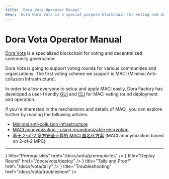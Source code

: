 ```yaml
---
title: 'Dora Vota Operator Manual'
desc: 'Dora Dora Vota is a special purpose blockchain for voting and decentralized community governance.'
---
```



# Dora Vota Operator Manual

[Dora Vota](https://research.dorahacks.io/2023/07/31/vota) is a specialized blockchain for voting and decentralized community governance.

Dora Vota is going to support voting rounds for various communities and organizations. The first voting scheme we support is MACI (Minimal Anti-collusion Infrastructure).

In order to allow everyone to setup and apply MACI easily, Dora Factory has developed a user-friendly [GUI](https://vota.dorafactory.org) and [CLI](https://github.com/DoraFactory/vota-operator-scripts) for MACI voting round deployment and operation.

If you're interested in the mechanisms and details of MACI, you can explore further by reading the following articles:

- [Minimal anti-collusion infrastructure](https://ethresear.ch/t/minimal-anti-collusion-infrastructure/5413)
- [MACI anonymization - using rerandomizable encryption](https://ethresear.ch/t/maci-anonymization-using-rerandomizable-encryption/7054)
- [基于 2-of-2 多方安全计算的 MACI 匿名化方案](https://research.dorahacks.io/2023/03/30/mpc-maci-anonymization) (MACI anonymization based on 2-of-2 MPC)

---

<Cards num={2}>
  <Cards.Card
    icon={<IconChecklist />}
    title="Prerequisites"
    href="/docs/vota/prerequisites"
  />
  <Cards.Card
    icon={<IconGui />}
    title="Deploy Round"
    href="/docs/vota/deploy"
  />
  <Cards.Card
    icon={<IconCli />}
    title="Tally and Proof"
    href="/docs/vota/tally"
  />
  <Cards.Card
    icon={<IconHelp />}
    title="Troubleshooting"
    href="/docs/vota/troubleshoot"
  />
</Cards>

